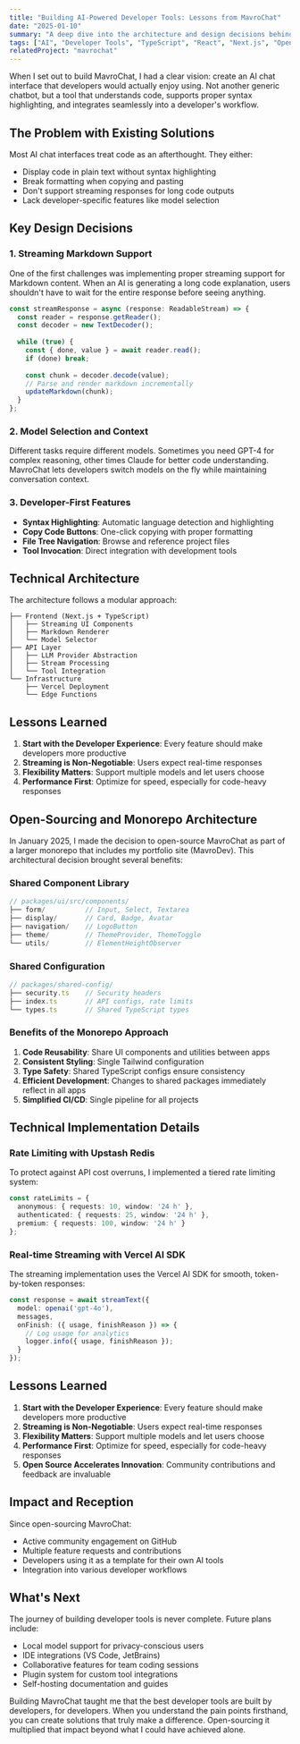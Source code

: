 ```yaml
---
title: "Building AI-Powered Developer Tools: Lessons from MavroChat"
date: "2025-01-10"
summary: "A deep dive into the architecture and design decisions behind MavroChat, an AI-powered chat platform built specifically for developers. Learn about streaming responses, model selection, and creating developer-friendly interfaces."
tags: ["AI", "Developer Tools", "TypeScript", "React", "Next.js", "Open Source"]
relatedProject: "mavrochat"
---
```


When I set out to build MavroChat, I had a clear vision: create an AI chat interface that developers would actually enjoy using. Not another generic chatbot, but a tool that understands code, supports proper syntax highlighting, and integrates seamlessly into a developer's workflow.

## The Problem with Existing Solutions

Most AI chat interfaces treat code as an afterthought. They either:
- Display code in plain text without syntax highlighting
- Break formatting when copying and pasting
- Don't support streaming responses for long code outputs
- Lack developer-specific features like model selection

## Key Design Decisions

### 1. Streaming Markdown Support

One of the first challenges was implementing proper streaming support for Markdown content. When an AI is generating a long code explanation, users shouldn't have to wait for the entire response before seeing anything.

```typescript
const streamResponse = async (response: ReadableStream) => {
  const reader = response.getReader();
  const decoder = new TextDecoder();
  
  while (true) {
    const { done, value } = await reader.read();
    if (done) break;
    
    const chunk = decoder.decode(value);
    // Parse and render markdown incrementally
    updateMarkdown(chunk);
  }
};
```

### 2. Model Selection and Context

Different tasks require different models. Sometimes you need GPT-4 for complex reasoning, other times Claude for better code understanding. MavroChat lets developers switch models on the fly while maintaining conversation context.

### 3. Developer-First Features

- **Syntax Highlighting**: Automatic language detection and highlighting
- **Copy Code Buttons**: One-click copying with proper formatting
- **File Tree Navigation**: Browse and reference project files
- **Tool Invocation**: Direct integration with development tools

## Technical Architecture

The architecture follows a modular approach:

```
├── Frontend (Next.js + TypeScript)
│   ├── Streaming UI Components
│   ├── Markdown Renderer
│   └── Model Selector
├── API Layer
│   ├── LLM Provider Abstraction
│   ├── Stream Processing
│   └── Tool Integration
└── Infrastructure
    ├── Vercel Deployment
    └── Edge Functions
```

## Lessons Learned

1. **Start with the Developer Experience**: Every feature should make developers more productive
2. **Streaming is Non-Negotiable**: Users expect real-time responses
3. **Flexibility Matters**: Support multiple models and let users choose
4. **Performance First**: Optimize for speed, especially for code-heavy responses

## Open-Sourcing and Monorepo Architecture

In January 2025, I made the decision to open-source MavroChat as part of a larger monorepo that includes my portfolio site (MavroDev). This architectural decision brought several benefits:

### Shared Component Library
```typescript
// packages/ui/src/components/
├── form/          // Input, Select, Textarea
├── display/       // Card, Badge, Avatar
├── navigation/    // LogoButton
├── theme/         // ThemeProvider, ThemeToggle
└── utils/         // ElementHeightObserver
```

### Shared Configuration
```typescript
// packages/shared-config/
├── security.ts    // Security headers
├── index.ts       // API configs, rate limits
└── types.ts       // Shared TypeScript types
```

### Benefits of the Monorepo Approach
1. **Code Reusability**: Share UI components and utilities between apps
2. **Consistent Styling**: Single Tailwind configuration
3. **Type Safety**: Shared TypeScript configs ensure consistency
4. **Efficient Development**: Changes to shared packages immediately reflect in all apps
5. **Simplified CI/CD**: Single pipeline for all projects

## Technical Implementation Details

### Rate Limiting with Upstash Redis
To protect against API cost overruns, I implemented a tiered rate limiting system:

```typescript
const rateLimits = {
  anonymous: { requests: 10, window: '24 h' },
  authenticated: { requests: 25, window: '24 h' },
  premium: { requests: 100, window: '24 h' }
};
```

### Real-time Streaming with Vercel AI SDK
The streaming implementation uses the Vercel AI SDK for smooth, token-by-token responses:

```typescript
const response = await streamText({
  model: openai('gpt-4o'),
  messages,
  onFinish: ({ usage, finishReason }) => {
    // Log usage for analytics
    logger.info({ usage, finishReason });
  }
});
```

## Lessons Learned

1. **Start with the Developer Experience**: Every feature should make developers more productive
2. **Streaming is Non-Negotiable**: Users expect real-time responses
3. **Flexibility Matters**: Support multiple models and let users choose
4. **Performance First**: Optimize for speed, especially for code-heavy responses
5. **Open Source Accelerates Innovation**: Community contributions and feedback are invaluable

## Impact and Reception

Since open-sourcing MavroChat:
- Active community engagement on GitHub
- Multiple feature requests and contributions
- Developers using it as a template for their own AI tools
- Integration into various developer workflows

## What's Next

The journey of building developer tools is never complete. Future plans include:
- Local model support for privacy-conscious users
- IDE integrations (VS Code, JetBrains)
- Collaborative features for team coding sessions
- Plugin system for custom tool integrations
- Self-hosting documentation and guides

Building MavroChat taught me that the best developer tools are built by developers, for developers. When you understand the pain points firsthand, you can create solutions that truly make a difference. Open-sourcing it multiplied that impact beyond what I could have achieved alone.